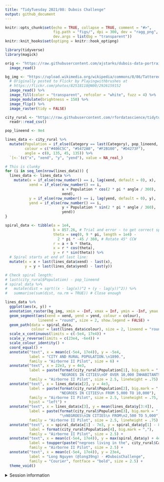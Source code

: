 ```yaml
---
title: "TidyTuesday 2021/08: Dubois Challenge"
output: github_document
---
```


```r
knitr::opts_chunk$set(echo = TRUE, collapse = TRUE, comment = "#>",
                      fig.path = "figs/", dpi = 300, dev = "ragg_png",
                      dev.args = list(bg = "transparent"))
knitr::knit_hooks$set(optipng = knitr::hook_optipng)
```

```r
library(tidyverse)
library(magick)
```

```r
orig <- "https://raw.githubusercontent.com/ajstarks/dubois-data-portraits/master/challenge/challenge06/original-plate-11.jpg" %>% 
  image_read()

bg_img <- "https://upload.wikimedia.org/wikipedia/commons/8/86/Tattered_Edges.png" %>% 
  # Originally posted to Flickr by Playingwithbrushes at
  # https://flickr.com/photos/82518118@N00/2926159152
  image_read() %>% 
  image_fill(color = "transparent", refcolor = "white", fuzz = 4) %>% 
  image_modulate(brightness = 150) %>% 
  image_flip() %>% 
  image_raster(tidy = FALSE)

city_rural <- "https://raw.githubusercontent.com/rfordatascience/tidytuesday/master/data/2021/2021-02-16/city_rural.csv" %>% 
  readr::read_csv()

pop_lineend <- 9e4

lines_data <- city_rural %>% 
  mutate(Population = if_else(Category == last(Category), pop_lineend, Population),
         colour = c("#406C5C", "#5472A8", "#F2B100", "#D4273F"),
         angle = c(0, 135, 45, 135)) %>% 
  `[<-`(c("x", "xend", "y", "yend"), value = NA_real_)

# This is clunky
for (i in seq_len(nrow(lines_data))) {
  lines_data <- lines_data %>% 
    mutate(x = if_else(row_number() == i, lag(xend, default = 0), x),
           xend = if_else(row_number() == i,
                          x + Population * cos(2 * pi * angle / 360),
                          xend),
           y = if_else(row_number() == i, lag(yend, default = 0), y),
           yend = if_else(row_number() == i,
                          y + Population * sin(2 * pi * angle / 360),
                          yend))
}

spiral_data <- tibble(a = 1e4,
                      b = 857.26, # Trial and error - to get correct spiral length
                      theta = seq(0, 9 * pi, length = 1e4) -
                        2 * pi * -45 / 360, # Rotate 45° CCW
                      r = a + b * theta,
                      x = r * cos(theta),
                      y = r * sin(theta)) %>%
  # Spiral starts at end of last line:
  mutate(x = x + last(lines_data$xend) - last(x),
         y = y + last(lines_data$yend) - last(y))

# Check spiral length:
# last(city_rural$Population) - pop_lineend
# spiral_data %>% 
#   mutate(dist = sqrt((x - lag(x))^2 + (y - lag(y))^2)) %>%
#   summarise(sum(dist, na.rm = TRUE)) # Close enough
```

```r
lines_data %>% 
  ggplot(aes(x, y)) +
  annotation_raster(bg_img, xmin = -Inf, xmax = Inf, ymin = -Inf, ymax = Inf) +
  geom_segment(aes(xend = xend, yend = yend, colour = colour),
               lineend = "round", size = 2, show.legend = FALSE) +
  geom_path(data = spiral_data,
            colour = last(lines_data$colour), size = 2, lineend = "round") +
  scale_x_continuous(limits = c(-5e4, 17e4)) +
  scale_y_reverse(limits = c(23e4, -6e4)) +
  scale_colour_identity() +
  coord_equal() +
  annotate("text", x = mean(c(-5e4, 17e4)), y = -5e4,
           label = "CITY AND RURAL POPULATION.\n1890.",
           family = "Airborne II Pilot", size = 6) +
  annotate("text", x = 22e3, y = 4e3,
           label = paste(format(city_rural$Population[1], big.mark = ","),
                         "NEGROES IN CITIES\nOF OVER 10,000 INHABITANTS"),
           family = "Airborne II Pilot", size = 2.5, lineheight = .75) +
  annotate("text", x = lines_data$x[2], y = 4e3,
           label = paste(format(city_rural$Population[2], big.mark = ","),
                         "NEGROES IN CITIES\n FROM 5,000 TO 10,000"),
           family = "Airborne II Pilot", size = 2.5, lineheight = .75,
           hjust = "left") +
  annotate("text", x = lines_data$x[3], y = mean(lines_data$y[3:4]),
           label = paste(format(city_rural$Population[3], big.mark = ","),
                         "\nNEGROES\nIN CITIES\n FROM\n2,500 TO 5,000"),
           family = "Airborne II Pilot", size = 2.5, lineheight = .75) +
  annotate("text", x = spiral_data$x[1] - 7e3, y = spiral_data$y[1] - 8e3,
           label = format(city_rural$Population[4], big.mark = ","),
           family = "Airborne II Pilot", size = 2.5) +
  annotate("text", x = mean(c(-5e4, 17e4)), y = max(spiral_data$y) + 4e3,
           label = toupper(paste("negroes living in the", city_rural$Category[4])),
           family = "Airborne II Pilot", size = 2.5) +
  annotate("text", x = mean(c(-5e4, 17e4)), y = 23e4,
           label = "Long Nguyen (@long39ng) · #DuboisChallenge",
           family = "Courier", fontface = "bold", size = 2.5) +
  theme_void()
```

<details><summary>Session information</summary>
```r
sessionInfo()
```
</details>
